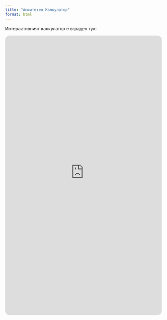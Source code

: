 ```yaml
---
title: "Анюитетен Калкулатор"
format: html
---
```


Интерактивният калкулатор е вграден тук:

<iframe src="https://annuitycalculator-fdufmapcpmnmbq9t5mqr86.streamlit.app//?embed=true"
        style="width:100%; height:900px; border:none; border-radius:14px;">
</iframe>
